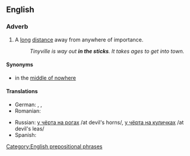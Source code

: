 ==English==

===Adverb===
{{en-adv|pos=[[in]] [[the]] [[sticks]]|further in the sticks|furthest in the sticks}}

# {{idiom}} A [[long]] [[distance]] away from anywhere of importance.
#:''Tinyville is way out '''in the sticks'''. It takes ages to get into town.''

====Synonyms====
* in the [[middle of nowhere]]

====Translations====
{{trans-top|a long distance away from anywhere of importance}}
* German: {{t|de|in der Pampa}},  {{t|de|am Arsch der Welt}},  {{t|de|wo sich Fuchs und Hase gute Nacht sagen}}
* Romanian: {{t|ro|la dracu-n praznic}}
{{trans-mid}}
* Russian: [[у чёрта на рогах]] /at devil's horns/, [[у чёрта на куличках]] /at devil's leas/
* Spanish: {{t-|es|en el quinto pino}}
{{trans-bottom}}

[[Category:English prepositional phrases]]